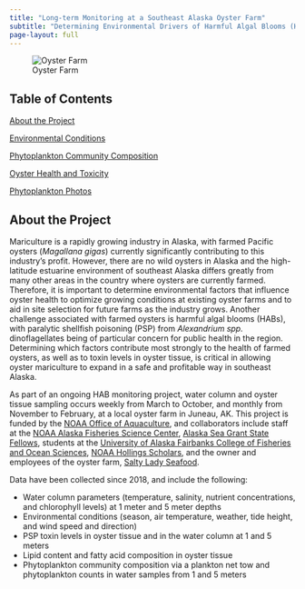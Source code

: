 ```yaml
---
title: "Long-term Monitoring at a Southeast Alaska Oyster Farm"
subtitle: "Determining Environmental Drivers of Harmful Algal Blooms (HABs) and How Environmental Conditions and Phytoplankton Community Composition Impact Oyster Health"
page-layout: full
---
```


![Oyster Farm](https://user-images.githubusercontent.com/67389727/202272356-1fc9fd67-623b-44e2-a18f-ab5d7958a96e.jpg)

## Table of Contents

[About the Project](https://afscmariculture.github.io/oyster_report/#about)

[Environmental Conditions](https://afscmariculture.github.io/oyster_report/content/environmental_conditions.html)

[Phytoplankton Community Composition](https://afscmariculture.github.io/oyster_report/content/phytoplankton.html)

[Oyster Health and Toxicity](https://afscmariculture.github.io/oyster_report/content/oysters.html)

[Phytoplankton Photos](https://afscmariculture.github.io/oyster_report/content/phyto_photos.html)

## About the Project

Mariculture is a rapidly growing industry in Alaska, with farmed Pacific oysters (*Magallana gigas*) currently significantly contributing to this industry’s profit. However, there are no wild oysters in Alaska and the high-latitude estuarine environment of southeast Alaska differs greatly from many other areas in the country where oysters are currently farmed. Therefore, it is important to determine environmental factors that influence oyster health to optimize growing conditions at existing oyster farms and to aid in site selection for future farms as the industry grows. Another challenge associated with farmed oysters is harmful algal blooms (HABs), with paralytic shellfish poisoning (PSP) from *Alexandrium spp.* dinoflagellates being of particular concern for public health in the region. Determining which factors contribute most strongly to the health of farmed oysters, as well as to toxin levels in oyster tissue, is critical in allowing oyster mariculture to expand in a safe and profitable way in southeast Alaska. 

As part of an ongoing HAB monitoring project, water column and oyster tissue sampling occurs weekly from March to October, and monthly from November to February, at a local oyster farm in Juneau, AK. This project is funded by the [NOAA Office of Aquaculture](https://www.fisheries.noaa.gov/about/office-aquaculture), and collaborators include staff at the [NOAA Alaska Fisheries Science Center](https://www.fisheries.noaa.gov/about/alaska-fisheries-science-center), [Alaska Sea Grant State Fellows](https://alaskaseagrant.org/education/awards-fellowships/state-fellowship/), students at the [University of Alaska Fairbanks College of Fisheries and Ocean Sciences](https://www.uaf.edu/cfos/), [NOAA Hollings Scholars](https://www.noaa.gov/office-education/hollings-scholarship), and the owner and employees of the oyster farm, [Salty Lady Seafood](https://www.saltyladyseafood.co/). 

Data have been collected since 2018, and include the following:

* Water column parameters (temperature, salinity, nutrient concentrations, and chlorophyll levels) at 1 meter and 5 meter depths
* Environmental conditions (season, air temperature, weather, tide height, and wind speed and direction)
* PSP toxin levels in oyster tissue and in the water column at 1 and 5 meters
* Lipid content and fatty acid composition in oyster tissue
* Phytoplankton community composition via a plankton net tow and phytoplankton counts in water samples from 1 and 5 meters
